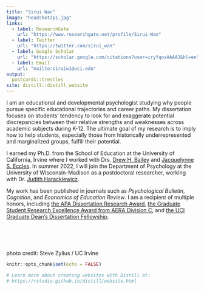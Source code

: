 ```yaml
---
title: "Sirui Wan" 
image: "headshot2p1.jpg" 
links:
  - label: ResearchGate
    url: "https://www.researchgate.net/profile/Sirui-Wan"
  - label: Twitter
    url: "https://twitter.com/sirui_wan"
  - label: Google Scholar
    url: "https://scholar.google.com/citations?user=iryYqosAAAAJ&hl=en"
  - label: Email
    url: "mailto:siruiw1@uci.edu"
output:
  postcards::trestles
site: distill::distill_website
---
```


I am an educational and developmental psychologist studying why people pursue specific educational trajectories and career paths. My dissertation focuses on students’ tendency to look for and exaggerate potential discrepancies between their relative strengths and weaknesses across academic subjects during K-12. The ultimate goal of my research is to imply how to help students, especially those from historically underrepresented and marginalized groups, fulfill their potential. 

I earned my Ph.D. from the School of Education at the University of California, Irvine where I worked with  Drs. [Drew H. Bailey](https://sites.uci.edu/dhbailey/) and [Jacquelynne S. Eccles](https://www.faculty.uci.edu/profile.cfm?faculty_id=5971). In summer 2022, I will join the Department of Psychology at the University of Wisconsin-Madison as a postdoctoral researcher, working with Dr. [Judith Harackiewicz](https://psych.wisc.edu/staff/harackiewicz-judy/). 

My work has been published in journals such as _Psychological Bulletin_, _Cognition_, and _Economics of Education Review_. I am a recipient of multiple honors, including [the APA Dissertation Research Award](https://www.apa.org/science/awards/2021-dissertation-research-award), [the Graduate Student Research Excellence Award from AERA Division C](https://www.aera.net/Division-C/Awards), and [the UCI Graduate Dean's Dissertation Fellowship](https://education.uci.edu/ucisoe_news/wan_gddf_june21).

<br>
<br>
<br>

photo credit: Steve Zylius / UC Irvine

```r
knitr::opts_chunk$set(echo = FALSE)

# Learn more about creating websites with Distill at:
# https://rstudio.github.io/distill/website.html

```

